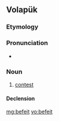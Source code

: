 ==Volapük==

===Etymology===
{{prefix|be|feit|lang=vo}}

===Pronunciation===
* {{IPA|/befeˈit/|lang=vo}}

===Noun===
{{vo-noun}}

# [[contest]]

====Declension====
{{vo-decl-noun}}

[[mg:befeit]]
[[vo:befeit]]